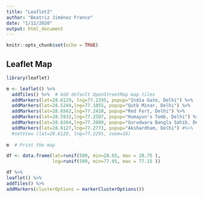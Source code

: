 ---
title: "Leaflet2"
author: "Beatriz Jiménez Franco"
date: "1/12/2020"
output: html_document
---

```{r setup}
knitr::opts_chunk$set(echo = TRUE)
```

## Leaflet Map

```{r}
library(leaflet)
```


```{r}
m <- leaflet() %>%
  addTiles() %>%  # Add default OpenStreetMap map tiles
  addMarkers(lat=28.6129, lng=77.2295, popup="India Gate, Delhi") %>%
  addMarkers(lat=28.5244,lng=77.1855, popup="Qutb Minar, Delhi") %>%
  addMarkers(lat=28.6562,lng=77.2410, popup="Red Fort, Delhi") %>%
  addMarkers(lat=28.5933,lng=77.2507, popup="Humayun's Tomb, Delhi") %>%
  addMarkers(lat=28.6264,lng=77.2089, popup="Gurudwara Bangla Sahib, Delhi") %>%
  addMarkers(lat=28.6127,lng=77.2773, popup="Akshardham, Delhi") #%>%
  #setView (lat=28.6129, lng=77.2295, zoom=16) 
  
m  # Print the map
```


```{r}
df <- data.frame(lat=runif(500, min=28.65, max = 28.75 ),
                 lng=runif(500, min=77.05, max = 77.15 ))
```


```{r}
df %>%
leaflet() %>%
addTiles() %>%  
addMarkers(clusterOptions = markerClusterOptions())
```


